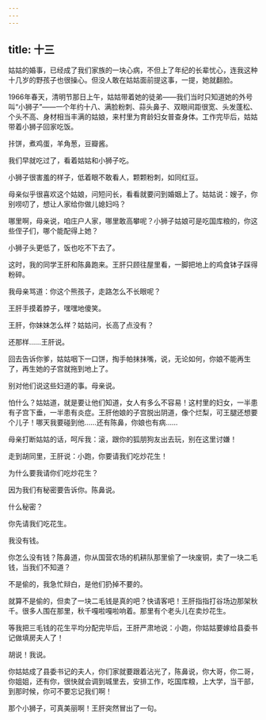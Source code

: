 ```yaml
---
---
---
```

title: 十三
---




姑姑的婚事，已经成了我们家族的一块心病，不但上了年纪的长辈忧心，连我这种十几岁的野孩子也很操心。但没人敢在姑姑面前提这事，一提，她就翻脸。

1966年春天，清明节那日上午，姑姑带着她的徒弟——我们当时只知道她的外号叫“小狮子”——一个年约十八、满脸粉刺、蒜头鼻子、双眼间距很宽、头发蓬松、个头不高、身材相当丰满的姑娘，来村里为育龄妇女普查身体。工作完毕后，姑姑带着小狮子回家吃饭。

拤饼，煮鸡蛋，羊角葱，豆瓣酱。

我们早就吃过了，看着姑姑和小狮子吃。

小狮子很害羞的样子，低着眼不敢看人，颗颗粉刺，如同红豆。

母亲似乎很喜欢这个姑娘，问短问长，看看就要问到婚姻上了。姑姑说：嫂子，你别唠叨了，想让人家给你做儿媳妇吗？

哪里啊，母亲说，咱庄户人家，哪里敢高攀呢？小狮子姑娘可是吃国库粮的，你这些侄子们，哪个能配得上她？

小狮子头更低了，饭也吃不下去了。

这时，我的同学王肝和陈鼻跑来。王肝只顾往屋里看，一脚把地上的鸡食钵子踩得粉碎。

我母亲骂道：你这个熊孩子，走路怎么不长眼呢？

王肝手摸着脖子，嘿嘿地傻笑。

王肝，你妹妹怎么样？姑姑问，长高了点没有？

还那样……王肝说。

回去告诉你爹，姑姑咽下一口饼，掏手帕抹抹嘴，说，无论如何，你娘不能再生了，再生她的子宫就拖到地上了。

别对他们说这些妇道的事。母亲说。

怕什么？姑姑道，就是要让他们知道，女人有多么不容易！这村里的妇女，一半患有子宫下垂，一半患有炎症。王肝他娘的子宫脱出阴道，像个烂梨，可王腿还想要个儿子！哪天我要碰到他……还有陈鼻，你娘也有病……

母亲打断姑姑的话，呵斥我：滚，跟你的狐朋狗友出去玩，别在这里讨嫌！

走到胡同里，王肝说：小跑，你要请我们吃炒花生！

为什么要我请你们吃炒花生？

因为我们有秘密要告诉你。陈鼻说。

什么秘密？

你先请我们吃花生。

我没有钱。

你怎么没有钱？陈鼻道，你从国营农场的机耕队那里偷了一块废铜，卖了一块二毛钱，当我们不知道？

不是偷的，我急忙辩白，是他们扔掉不要的。

就算不是偷的，但卖了一块二毛钱是真的吧？快请客吧！王肝指指打谷场边那架秋千。很多人围在那里，秋千嘎啦嘎啦响着。那里有个老头儿在卖炒花生。

等我把三毛钱的花生平均分配完毕后，王肝严肃地说：小跑，你姑姑要嫁给县委书记做填房夫人了！

胡说！我说。

你姑姑成了县委书记的夫人，你们家就要跟着沾光了，陈鼻说，你大哥，你二哥，你姐姐，还有你，很快就会调到城里去，安排工作，吃国库粮，上大学，当干部，到那时候，你可不要忘记我们啊！

那个小狮子，可真美丽啊！王肝突然冒出了一句。